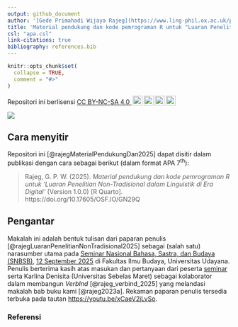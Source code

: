 ```yaml
---
output: github_document
author: '[Gede Primahadi Wijaya Rajeg](https://www.ling-phil.ox.ac.uk/people/gede-rajeg) <a itemprop="sameAs" content="https://orcid.org/0000-0002-2047-8621" href="https://orcid.org/0000-0002-2047-8621" target="orcid.widget" rel="noopener noreferrer" style="vertical-align:top;"><img src="https://orcid.org/sites/default/files/images/orcid_16x16.png" style="width:1em;margin-right:.5em;" alt="ORCID iD icon"></a>'
title: 'Material pendukung dan kode pemrograman R untuk "Luaran Penelitian Non-Tradisional dalam Linguistik di Era Digital"'
csl: "apa.csl"
link-citations: true
bibliography: references.bib
---
```


<!-- README.md is generated from README.Rmd. Please edit that file -->

```r
knitr::opts_chunk$set(
  collapse = TRUE,
  comment = "#>"
)
```


<!-- badges: start -->

<p xmlns:cc="http://creativecommons.org/ns#" >Repositori ini berlisensi <a href="https://creativecommons.org/licenses/by-nc-sa/4.0/?ref=chooser-v1" target="_blank" rel="license noopener noreferrer" style="display:inline-block;">CC BY-NC-SA 4.0 <img style="height:22px!important;margin-left:3px;vertical-align:text-bottom;" src="https://mirrors.creativecommons.org/presskit/icons/cc.svg?ref=chooser-v1" alt=""><img style="height:22px!important;margin-left:3px;vertical-align:text-bottom;" src="https://mirrors.creativecommons.org/presskit/icons/by.svg?ref=chooser-v1" alt=""><img style="height:22px!important;margin-left:3px;vertical-align:text-bottom;" src="https://mirrors.creativecommons.org/presskit/icons/nc.svg?ref=chooser-v1" alt=""><img style="height:22px!important;margin-left:3px;vertical-align:text-bottom;" src="https://mirrors.creativecommons.org/presskit/icons/sa.svg?ref=chooser-v1" alt=""></a></p>

[![](https://img.shields.io/badge/OSF-10.17605/OSF.IO/GN29Q-green.svg)](https://doi.org/10.17605/OSF.IO/GN29Q)

<!-- badges: end -->

## Cara menyitir

Repositori ini [@rajegMaterialPendukungDan2025] dapat disitir dalam publikasi dengan cara sebagai berikut (dalam format APA 7^th^):

> Rajeg, G. P. W. (2025). *Material pendukung dan kode pemrograman R untuk ‘Luaran Penelitian Non-Tradisional dalam Linguistik di Era Digital’* (Version 1.0.0) [R Quarto]. https://doi.org/10.17605/OSF.IO/GN29Q

## Pengantar

Makalah ini adalah bentuk tulisan dari paparan penulis [@rajegLuaranPenelitianNonTradisional2025] sebagai (salah satu) narasumber utama pada [Seminar Nasional Bahasa, Sastra, dan Budaya (SNBSB)](https://www.instagram.com/p/DK4kRdNSgt3/?igsh=bm15Y3h4b3VnYzk1), [12 September 2025](https://fib.unud.ac.id/posts/fib-unud-holds-national-seminar-on-language-literature-and-culture-snbsb-2025-as-a-series-of-bkfib-2025-activities) di Fakultas Ilmu Budaya, Universitas Udayana. Penulis berterima kasih atas masukan dan pertanyaan dari peserta [seminar](https://www.instagram.com/reel/DOialqFkvGR/?utm_source=ig_web_copy_link&igsh=MzRlODBiNWFlZA==) serta Karlina Denisita (Universitas Sebelas Maret) sebagai kolaborator dalam membangun *VerbInd* [@rajeg_verbind_2025] yang melandasi makalah bab buku kami [@rajeg2023a]. Rekaman paparan penulis tersedia terbuka pada tautan [https://youtu.be/xCaeV2jLvSo](https://youtu.be/xCaeV2jLvSo).

### Referensi {-}